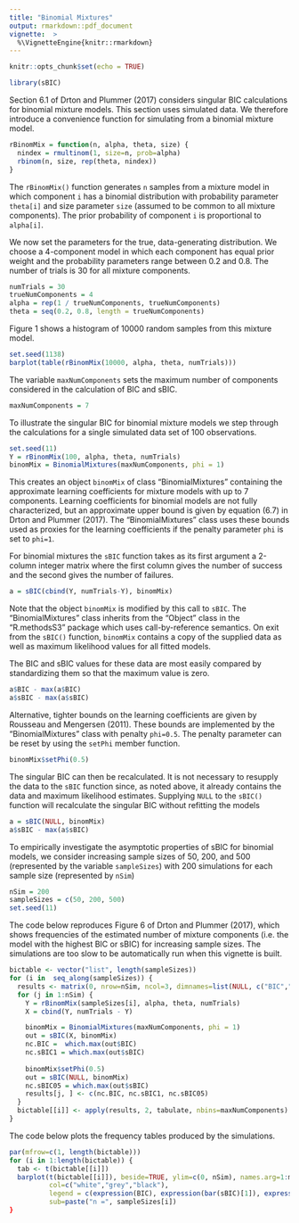 ```yaml
---
title: "Binomial Mixtures"
output: rmarkdown::pdf_document
vignette:  >
  %\VignetteEngine{knitr::rmarkdown}
---
```


```r
knitr::opts_chunk$set(echo = TRUE)
```

```r
library(sBIC)
```

Section 6.1 of Drton and Plummer (2017) considers singular BIC calculations for binomial mixture models. This section uses simulated data. We therefore introduce a convenience function for simulating from a binomial mixture model.

```r
rBinomMix = function(n, alpha, theta, size) {
  nindex = rmultinom(1, size=n, prob=alpha)
  rbinom(n, size, rep(theta, nindex))
}
```

The `rBinomMix()` function generates `n` samples from a mixture model in which component `i` has a binomial distribution with probability parameter `theta[i]` and size parameter `size` (assumed to be common to all mixture components). The prior probability of component `i` is proportional to `alpha[i]`. 

We now set the parameters for the true, data-generating distribution. We choose a 4-component model in which each component has equal prior weight and the probability parameters range between 0.2 and 0.8. The number of trials is 30 for all mixture components.

```r
numTrials = 30
trueNumComponents = 4
alpha = rep(1 / trueNumComponents, trueNumComponents)
theta = seq(0.2, 0.8, length = trueNumComponents)
```

Figure 1 shows a histogram of 10000 random samples from this mixture model.

```r
set.seed(1138)
barplot(table(rBinomMix(10000, alpha, theta, numTrials)))
```

The variable `maxNumComponents` sets the maximum number of components considered in the calculation of BIC and sBIC.

```r
maxNumComponents = 7
```

To illustrate the singular BIC for binomial mixture models we step through the calculations for a single simulated data set of 100 observations.

```r
set.seed(11)
Y = rBinomMix(100, alpha, theta, numTrials)
binomMix = BinomialMixtures(maxNumComponents, phi = 1)
```

This creates an object `binomMix` of class "BinomialMixtures" containing the approximate learning coefficients for mixture models with up to 7 components. Learning coefficients for binomial models are not fully characterized, but an approximate upper bound is given by equation (6.7) in Drton and Plummer (2017).  The "BinomialMixtures" class uses these bounds used as proxies for the learning coefficients if the penalty parameter `phi` is set to `phi=1`.

For binomial mixtures the `sBIC` function takes as its first argument a 2-column integer matrix where the first column gives the number of success and the second gives the number of failures.

```r
a = sBIC(cbind(Y, numTrials-Y), binomMix)
```

Note that the object `binomMix` is modified by this call to `sBIC`. The "BinomialMixtures" class inherits from the "Object" class in the "R.methodsS3" package which uses call-by-reference semantics. On exit from the `sBIC()` function, `binomMix` contains a copy of the supplied data as well as maximum likelihood values for all fitted models.

The BIC and sBIC values for these data are most easily compared by standardizing them so that the maximum value is zero.

```r
a$BIC - max(a$BIC)
a$sBIC - max(a$sBIC)
```

Alternative, tighter bounds on the learning coefficients are given by Rousseau and Mengersen (2011). These bounds are implemented by the "BinomialMixtures" class with penalty `phi=0.5`. The penalty parameter can be reset by using the `setPhi` member function.

```r
binomMix$setPhi(0.5)
```

The singular BIC can then be recalculated. It is not necessary to resupply the data to the `sBIC` function since, as noted above, it already contains the data and maximum likelihood estimates. Supplying `NULL` to the `sBIC()` function will recalculate the singular BIC without refitting the models

```r
a = sBIC(NULL, binomMix)
a$sBIC - max(a$sBIC)
```

To empirically investigate the asymptotic properties of sBIC for binomial models, we consider increasing sample sizes of 50, 200, and 500 (represented by the variable `sampleSizes`) with 200 simulations for each sample size (represented by `nSim`)


```r
nSim = 200
sampleSizes = c(50, 200, 500)
set.seed(11)
```

The code below reproduces Figure 6 of Drton and Plummer (2017), which shows frequencies of the estimated number of mixture components (i.e. the model with the highest BIC or sBIC) for increasing sample sizes. The simulations are too slow to be automatically run when this vignette is built.

```r
bictable <- vector("list", length(sampleSizes))
for (i in  seq_along(sampleSizes)) {
  results <- matrix(0, nrow=nSim, ncol=3, dimnames=list(NULL, c("BIC","sBIC1","sBIC05")))
  for (j in 1:nSim) {
    Y = rBinomMix(sampleSizes[i], alpha, theta, numTrials)
    X = cbind(Y, numTrials - Y)

    binomMix = BinomialMixtures(maxNumComponents, phi = 1)
    out = sBIC(X, binomMix)
    nc.BIC =  which.max(out$BIC)
    nc.sBIC1 = which.max(out$sBIC)
    
    binomMix$setPhi(0.5)
    out = sBIC(NULL, binomMix)
    nc.sBIC05 = which.max(out$sBIC)
    results[j, ] <- c(nc.BIC, nc.sBIC1, nc.sBIC05)
  }
  bictable[[i]] <- apply(results, 2, tabulate, nbins=maxNumComponents)
}
```

The code below plots the frequency tables produced by the simulations.

```r
par(mfrow=c(1, length(bictable)))
for (i in 1:length(bictable)) {
  tab <- t(bictable[[i]])
  barplot(t(bictable[[i]]), beside=TRUE, ylim=c(0, nSim), names.arg=1:maxNumComponents,
          col=c("white","grey","black"),
          legend = c(expression(BIC), expression(bar(sBIC)[1]), expression(bar(sBIC)[0.5])),
          sub=paste("n =", sampleSizes[i])
}
```
